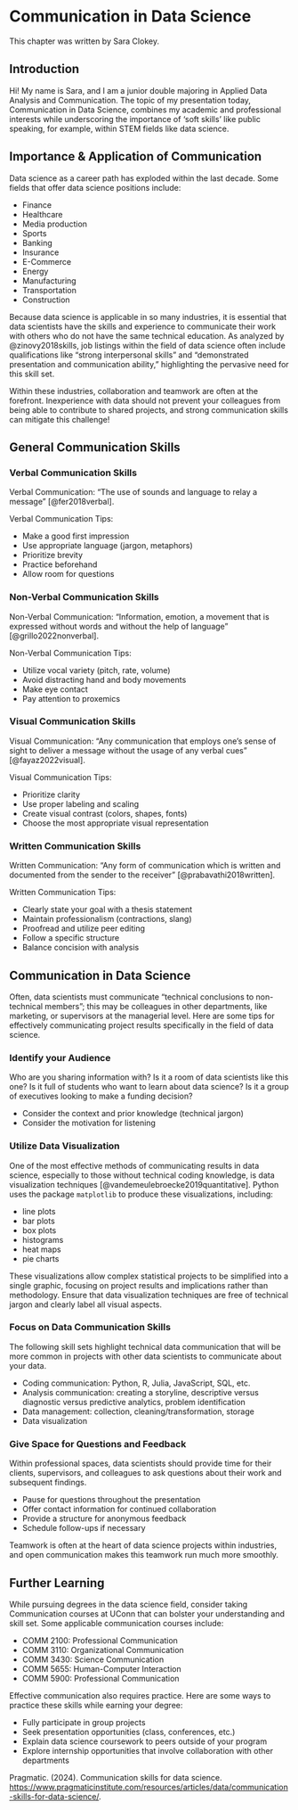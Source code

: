 # Communication in Data Science

This chapter was written by Sara Clokey.

## Introduction

Hi! My name is Sara, and I am a junior double majoring in Applied Data 
Analysis and Communication. The topic of my presentation today, 
Communication in Data Science, combines my academic and professional
interests while underscoring the importance of 'soft skills' like public
speaking, for example, within STEM fields like data science.

## Importance & Application of Communication
Data science as a career path has exploded within the last decade. Some 
fields that offer data science positions include:

+ Finance
+ Healthcare
+ Media production
+ Sports
+ Banking
+ Insurance
+ E-Commerce
+ Energy
+ Manufacturing
+ Transportation
+ Construction

Because data science is applicable in so many industries, it is essential that
data scientists have the skills and experience to communicate their work with
others who do not have the same technical education. As analyzed by 
@zinovy2018skills, job listings within the field of data science often include
qualifications like "strong interpersonal skills" and "demonstrated presentation
and communication ability," highlighting the pervasive need for this skill set.

Within these industries, collaboration and teamwork are often at the forefront.
Inexperience with data should not prevent your colleagues from being able to
contribute to shared projects, and strong communication skills can mitigate 
this challenge!

## General Communication Skills

### Verbal Communication Skills

Verbal Communication: "The use of sounds and language to relay a message"
[@fer2018verbal].

Verbal Communication Tips:

+ Make a good first impression
+ Use appropriate language (jargon, metaphors)
+ Prioritize brevity
+ Practice beforehand
+ Allow room for questions

### Non-Verbal Communication Skills

Non-Verbal Communication: "Information, emotion, a movement that is expressed
without words and without the help of language" [@grillo2022nonverbal].

Non-Verbal Communication Tips:

+ Utilize vocal variety (pitch, rate, volume)
+ Avoid distracting hand and body movements
+ Make eye contact
+ Pay attention to proxemics

### Visual Communication Skills

Visual Communication: "Any communication that employs one’s sense of 
sight to deliver a message without the usage of any verbal cues" 
[@fayaz2022visual].

Visual Communication Tips:

+ Prioritize clarity
+ Use proper labeling and scaling
+ Create visual contrast (colors, shapes, fonts)
+ Choose the most appropriate visual representation

### Written Communication Skills

Written Communication: "Any form of
communication which is written and documented from
the sender to the receiver" [@prabavathi2018written].

Written Communication Tips:

+ Clearly state your goal with a thesis statement
+ Maintain professionalism (contractions, slang)
+ Proofread and utilize peer editing
+ Follow a specific structure
+ Balance concision with analysis

## Communication in Data Science

Often, data scientists must communicate "technical
conclusions to non-technical members"; this may be colleagues
in other departments, like marketing, or supervisors at the managerial level. Here are some
tips for effectively communicating project results specifically in the field of data science.

### Identify your Audience
Who are you sharing information with? Is it a room of data scientists like this
one? Is it full of students who want to learn about data science? Is it a group
of executives looking to make a funding decision?

+ Consider the context and prior knowledge (technical jargon)
+ Consider the motivation for listening

### Utilize Data Visualization
One of the most effective methods of communicating results in data science,
especially to those without technical coding knowledge, is data visualization
techniques [@vandemeulebroecke2019quantitative]. Python uses the
package `matplotlib` to produce these visualizations, including:

+ line plots
+ bar plots
+ box plots
+ histograms
+ heat maps
+ pie charts

These visualizations allow complex statistical projects to be simplified 
into a single graphic, focusing on project results and implications
rather than methodology. Ensure that data visualization techniques are free of
technical jargon and clearly label all visual aspects.

### Focus on  Data Communication Skills
The following skill sets highlight technical data communication that will
be more common in projects with other data scientists to communicate
about your data.

+ Coding communication: Python, R, Julia, JavaScript, SQL, etc.
+ Analysis communication: creating a storyline, descriptive versus 
diagnostic versus predictive analytics, problem identification
+ Data management: collection, cleaning/transformation, storage
+ Data visualization

### Give Space for Questions and Feedback
Within professional spaces, data scientists should provide time 
for their clients, supervisors, and colleagues to ask questions about their
work and subsequent findings. 

+ Pause for questions throughout the presentation
+ Offer contact information for continued collaboration
+ Provide a structure for anonymous feedback
+ Schedule follow-ups if necessary

Teamwork is often at the heart of data science projects within industries, and 
open communication makes this teamwork run much more smoothly.

## Further Learning
While pursuing degrees in the data science field, consider taking Communication
courses at UConn that can bolster your understanding and skill set. Some applicable
communication courses include:

+ COMM 2100: Professional Communication
+ COMM 3110: Organizational Communication
+ COMM 3430: Science Communication
+ COMM 5655: Human-Computer Interaction
+ COMM 5900: Professional Communication

Effective communication also requires practice. Here are some ways to practice 
these skills while earning your degree:

+ Fully participate in group projects
+ Seek presentation opportunities (class, conferences, etc.)
+ Explain data science coursework to peers outside of your program
+ Explore internship opportunities that involve collaboration with
other departments


Pragmatic. (2024). Communication skills for data science.
<https://www.pragmaticinstitute.com/resources/articles/data/communication-skills-for-data-science/>.
